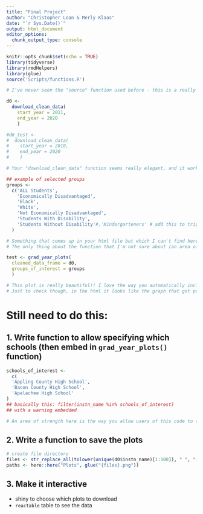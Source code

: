 ```yaml
---
title: "Final Project"
author: "Christopher Loan & Merly Klaas"
date: "`r Sys.Date()`"
output: html_document
editor_options: 
  chunk_output_type: console
---
```


```r
knitr::opts_chunk$set(echo = TRUE)
library(tidyverse)
library(rmdHelpers)
library(glue)
source('Scripts/functions.R')

# I've never seen the "source" function used before - this is a really interesting way of separating your functions from the code! I'll definitely explore using this in the future.
```

```r
d0 <- 
  download_clean_data(
    start_year = 2011,
    end_year = 2020
    ) 

#d0_test <- 
#  download_clean_data(
#    start_year = 2010,
#    end_year = 2020
#    ) 

# Your "download_clean_data" function seems really elegant, and it works for subsets of years between 2011 and 2020. Your warning message of "End year must be greater than or equal to start year" also works. However, there's one area for improvement - I tried to test the function by putting 2010 as a start year, and instead of giving me the warning message of "Invalid year(s). Data available from 2011 to 2020" it gave me an error message: "Error in if ((file != "clipboard") && !file.exists(file)) { : missing value where TRUE/FALSE needed". 
```

```r
## example of selected groups
groups <- 
  c('ALL Students', 
    'Economically Disadvantaged', 
    'Black',
    'White',
    'Not Economically Disadvantaged',
    'Students With Disability', 
    'Students Without Disability'#,'Kindergarteners' # add this to trigger warning
  )

# Something that comes up in your html file but which I can't find here is your use of the gsub function to allow a user to subset the groups they're interested in. I really liked this idea, and I especially thought the warning you generated is useful because it tells users what options they do have, not just the ones they don't. A clear area of strength in your project is your use of warnings to communicate with users of this code.
# The only thing about the function that I'm not sure about (an area of improvement? perhaps just an area of questioning) is where it fits - I feel like it would be most helpful if preceding or integrated with the creation of the groups vector before you run the grad_year_plots function. 

```

```r
test <- grad_year_plots(
  cleaned_data_frame = d0, 
  groups_of_interest = groups
  )

# This plot is really beautiful!! I love the way you automatically included confidence intervals and integrated the make_plot_titles function into the grad_year_plots function. One area of strength I see here is the way you've nested functions within each other. That way it's easier to change the instructions/preferences for one function without altering the code of another.
# Just to check though, in the html it looks like the graph that got printed says {SCHOOL NAME} in place of the school name - I'm assuming that's just because this is in draft, but you may want to double check that it's working. 
```

# Still need to do this: 

## 1. Write function to allow specifying which schools (then embed in `grad_year_plots()` function)

```r
schools_of_interest <- 
  c(
  'Appling County High School', 
  'Bacon County High School',
  'Apalachee High School'
)
## basically this: filter(instn_name %in% schools_of_interest)
## with a warning embedded

# An area of strength here is the way you allow users of this code to customize which groups and schools they want to highlight. That kind of accommodation makes this a really accessible tool.
```

## 2. Write a function to save the plots 

```r
# create file directory
files <- str_replace_all(tolower(unique(d0$instn_name)[1:100]), " ", "-")
paths <- here::here("Plots", glue("{files}.png"))
```

## 3. Make it interactive

* shiny to choose which plots to download
* `reactable` table to see the data
